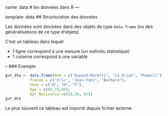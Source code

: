

name: data
# les données dans R
---

template: data
## Structuration des données

Les données sont stockées dans des objets de type `data.frame` (ou des généralisations de ce type d'objets).

C'est un tableau dans lequel 

- 1 ligne correspond à une mesure (un individu statistique)
- 1 colonne correspond à une variable 

--
### Exemple 

```r
gvt_dta <- data.frame(Nom = c("Dupond-Moretti", "Le Drian", "Pompili"),
           Prenom = c("Eric", "Jean-Yves", "Barbara"),
           Sexe = c("H", "H", "F"),
           Age = c(60,74,46),
           Dpt_Naissance =c(59,56, 62))
gvt_dta
```

Le plus souvent ce tableau est importé depuis fichier externe.